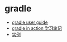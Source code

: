 = gradle =

* [[gradle/user_guide|gradle user guide]]
* [[gradle/gradle_in_action_note|gradle in action 学习笔记]]
* [[gradle/example|实例]]
